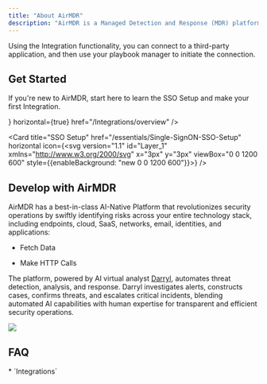 ```yaml
---
title: "About AirMDR"
description: "AirMDR is a Managed Detection and Response (MDR) platform that provides advanced threat detection, incident response, and continuous monitoring for cybersecurity threats. It is tailored for organizations looking to enhance their security posture without building in-house Security Operations Centers (SOCs)."
---
```


Using the Integration functionality, you can connect to a third-party application, and then use your playbook manager to initiate the connection.

## Get Started

If you're new to AirMDR, start here to learn the SSO Setup and make your first Integration.

<CardGroup cols={2}>
  <Card title="Integrations" icon={<svg version="1.1" id="Layer_1" xmlns="http://www.w3.org/2000/svg" x="10px" y="10px" viewBox="0 0 122.88 91.86" style={{enableBackground: "new 0 0 122.88 91.86"}}><path fillRule="evenodd" clipRule="evenodd" d="M111.89,75.94l-6.59,6.59c-1.73,1.73-4.58,1.73-6.31,0l-5.31-5.31c-2.74,1.46-5.68,2.58-8.78,3.3v6.88 c0,2.45-2.01,4.46-4.46,4.46h-9.32c-2.45,0-4.46-2.01-4.46-4.46v-7.51c-3.04-0.92-5.91-2.23-8.54-3.89l-4.87,4.87 c-1.73,1.73-4.58,1.73-6.31,0l-2.98-2.97l0.08-0.09l13.07-14.96c4.78,5.6,11.9,9.16,19.84,9.16c14.4,0,26.08-11.68,26.08-26.07l0,0 l0,0c0-14.4-11.68-26.08-26.08-26.08c-7.21,0-13.74,2.93-18.46,7.66l-4.81-0.18L41.51,16.5c0.15-0.21,0.31-0.4,0.49-0.59l6.59-6.59 c1.73-1.73,4.58-1.73,6.31,0l5.31,5.31c2.74-1.47,5.68-2.59,8.78-3.3V4.45C69.01,2.01,71.02,0,73.47,0h9.31 c2.45,0,4.46,2.01,4.46,4.46l0,7.51c3.04,0.92,5.91,2.24,8.54,3.89l4.87-4.87c1.73-1.73,4.58-1.73,6.31,0l6.59,6.59 c1.73,1.73,1.73,4.58,0,6.31l-5.31,5.31c1.47,2.74,2.59,5.68,3.3,8.78h6.88c2.44,0,4.46,2.01,4.46,4.46v9.32 c0,2.45-2.01,4.46-4.46,4.46h-7.5c-0.92,3.04-2.23,5.91-3.89,8.54l4.87,4.87C113.63,71.36,113.63,74.2,111.89,75.94L111.89,75.94 L111.89,75.94L111.89,75.94L111.89,75.94z M77.03,37.46c4.68,0,8.47,3.79,8.47,8.47c0,4.68-3.79,8.47-8.47,8.47 c-4.68,0-8.47-3.79-8.47-8.47C68.56,41.25,72.36,37.46,77.03,37.46L77.03,37.46z M60.14,45.41L37.13,71.76L36.36,59.4 C20.63,57.15,8.58,61.47,0,73.87c0.1-24.4,15.96-37.16,34.82-39.12l-0.79-12.61L60.14,45.41L60.14,45.41L60.14,45.41L60.14,45.41 L60.14,45.41L60.14,45.41z"/></svg>} horizontal={true} href="/Integrations/overview" />

  <Card title="SSO Setup" href="/essentials/Single-SignON-SSO-Setup" horizontal icon={<svg version="1.1" id="Layer_1" xmlns="http://www.w3.org/2000/svg" x="3px" y="3px" viewBox="0 0 1200 600" style={{enableBackground: "new 0 0 1200 600"}}><path fill="#007DC1" d="M300.6,227.4C245,227.4,200,272.4,200,328s45,100.6,100.6,100.6s100.6-45,100.6-100.6S356.2,227.4,300.6,227.4z M300.6,378.4c-27.8,0-50.4-22.6-50.4-50.4s22.6-50.4,50.4-50.4S351,300.2,351,328C351,355.8,328.4,378.4,300.6,378.4z M477.4,361.8 c0-8,9.6-11.8,15.2-6.2c25.2,25.6,66.8,69.6,67,69.8c0.6,0.6,1.2,1.6,3.6,2.4c1,0.4,2.6,0.4,4.4,0.4H613c8.2,0,10.6-9.4,6.8-14.2 l-75.2-77l-4-4c-8.6-10.2-7.6-14.2,2.2-24.6l59.6-66.6c3.8-4.8,1.4-14-7-14h-41.2c-1.6,0-2.8,0-4,0.4c-2.4,0.8-3.4,1.6-4,2.4 c-0.2,0.2-33.2,35.8-53.6,57.6c-5.6,6-15.6,2-15.6-6.2V167.8c0-5.8-4.8-8-8.6-8h-33.6c-5.8,0-8.6,3.8-8.6,7.2v253.2 c0,5.8,4.8,7.4,8.8,7.4h33.6c5.2,0,8.6-3.8,8.6-7.6v-58.2H477.4z M751.8,419l-3.6-33.6c-0.4-4.6-4.8-7.8-9.4-7 c-2.6,0.4-5.2,0.6-7.8,0.6c-26.8,0-48.6-21-50.2-47.6v-44c0-5.4,4-9.8,9.4-9.8h45c3.2,0,8-2.8,8-8.6v-31.8c0-6.2-4-9.4-7.6-9.4 h-45.4c-5.2,0-9.4-3.8-9.6-9v-51c0-3.2-2.4-8-8.6-8h-33.4c-4.2,0-8.2,2.6-8.2,7.8v163.8c1.4,54.4,46,97.8,100.6,97.8 c4.6,0,9-0.4,13.4-1C749.2,427.6,752.4,423.6,751.8,419z M994.2,376.8c-28.4,0-32.8-10.2-32.8-48.4v-92.2c0-3.2-2.4-8.6-8.8-8.6H919 c-4.2,0-8.8,3.4-8.8,8.6v4.2c-14.6-8.4-31.6-13.2-49.6-13.2c-55.6,0-100.6,45-100.6,100.6s45,100.6,100.6,100.6 c25,0,47.8-9.2,65.4-24.2c9.4,14.4,24.6,24,48.4,24.2c4,0,25.6,0.8,25.6-9.4v-35.8C1000,380.2,997.6,376.8,994.2,376.8L994.2,376.8z M860.8,378.4c-27.8,0-50.4-22.6-50.4-50.4c0-27.8,22.6-50.4,50.4-50.4c27.8,0,50.4,22.6,50.4,50.4 C911,355.8,888.4,378.4,860.8,378.4z"/></svg>} />
</CardGroup>

## Develop with AirMDR

AirMDR has a best-in-class AI-Native Platform that revolutionizes security operations by swiftly identifying risks across your entire technology stack, including endpoints, cloud, SaaS, networks, email, identities, and applications:

* Fetch Data

* Make HTTP Calls

The platform, powered by AI virtual analyst [Darryl](https://airmdr.com/virtual-analyst), automates threat detection, analysis, and response. Darryl investigates alerts, constructs cases, confirms threats, and escalates critical incidents, blending automated AI capabilities with human expertise for transparent and efficient security operations.

![](/images/Welcome.png)

## FAQ

<Accordion title="What else than Integrations?">
  * `Integrations`
</Accordion>